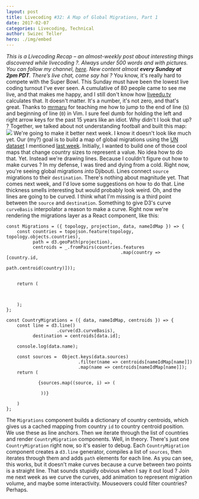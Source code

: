 ```yaml
---
layout: post
title: Livecoding #32: A Map of Global Migrations, Part 1
date: 2017-02-07
categories: Livecoding, Technical
author: Swizec Teller
hero: ./img/embed
---
```


_This is a Livecoding Recap – an almost-weekly post about interesting things discovered while livecoding ?. Always under 500 words and with pictures. You can follow my channel, [here](https://liveedu.tv/swizec). New content almost **every Sunday at 2pm PDT**. There’s live chat, come say hai ?_  You know, it's really hard to compete with the Super Bowl. This Sunday must have been the lowest live coding turnout I've ever seen. A cumulative of 80 people came to see me live, and that makes me happy, and I still don't know how [liveedu.tv](https://www.liveedu.tv/swizec/) calculates that. It doesn't matter. It's a number, it's not zero, and that's great. Thanks to [mrmaru](https://www.liveedu.tv/mrmaru/) for teaching me how to jump to the end of line (`$`) and beginning of line (`0`) in Vim. I sure feel dumb for holding the left and right arrow keys for the past 15 years like an idiot. Why didn't I look that up? ? Together, we talked about not understanding football and built this map: ![](./img/map-screenshot.png) We're going to make it better next week. I know it doesn't look like much yet. Our (my?) goal is to build a map of global migrations using the [UN dataset](https://github.com/curran/data/blob/gh-pages/un/migration/README.md) I mentioned [last week](https://swizec.com/blog/livecoding-31-datasets-hard/swizec/7403). Initially, I wanted to build one of those cool maps that change country sizes to represent a value. No idea how to do that. Yet. Instead we're drawing lines. Because I couldn't figure out how to make curves ? In my defense, I was tired and dying from a cold. Right now, you're seeing global migrations _into_ Djibouti. Lines connect `source` migrations to their `destination`. There's nothing about magnitude yet. That comes next week, and I'd love some suggestions on how to do that. Line thickness smells interesting but would probably look weird. Oh, and the lines are going to be curved. I think what I'm missing is a third point between the `source` and `destination`. Something to give D3's curve `curveBasis` interpolator a reason to make a curve. Right now we're rendering the migrations layer as a React component, like this:

    const Migrations = ({ topology, projection, data, nameIdMap }) => {
        const countries = topojson.feature(topology, topology.objects.countries),
              path = d3.geoPath(projection),
              centroids = _.fromPairs(countries.features
                                               .map(country => [country.id,
                                                                path.centroid(country)]));


        return (
            
                
            
        );
    };

    const CountryMigrations = ({ data, nameIdMap, centroids }) => {
        const line = d3.line()
                       .curve(d3.curveBasis),
              destination = centroids[data.id];

        console.log(data.name);

        const sources =  Object.keys(data.sources)
                               .filter(name => centroids[nameIdMap[name]])
                               .map(name => centroids[nameIdMap[name]]);
        return (
            
                {sources.map((source, i) => (
                    
                 ))}
            
        )
    };

The `Migrations` component builds a dictionary of country centroids, which gives us a cached mapping from country `id` to country centroid position. We use these as line anchors. Then we iterate through the list of countries and render `CountryMigration` components. Well, in theory. There's just one `CountryMigration` right now, so it's easier to debug. Each `CountryMigration` component creates a `d3.line` generator, compiles a list of `sources`, then iterates through them and adds `path` elements for each line. As you can see, this works, but it doesn't make curves because a curve between two points is a straight line. That sounds stupidly obvious when I say it out loud ? Join me next week as we curve the curves, add animation to represent migration volume, and maybe some interactivity. Mouseovers could filter countries? Perhaps.
